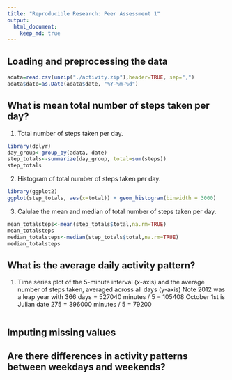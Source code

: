 ```yaml
---
title: "Reproducible Research: Peer Assessment 1"
output: 
  html_document:
    keep_md: true
---
```



## Loading and preprocessing the data

```r
adata=read.csv(unzip("./activity.zip"),header=TRUE, sep=",")
adata$date=as.Date(adata$date, "%Y-%m-%d")
```

## What is mean total number of steps taken per day?

1. Total number of steps taken per day.

```r
library(dplyr)
day_group<-group_by(adata, date)
step_totals<-summarize(day_group, total=sum(steps))
step_totals
```

2. Histogram of total number of steps taken per day.
```r
library(ggplot2)
ggplot(step_totals, aes(x=total)) + geom_histogram(binwidth = 3000)
```

3. Calulae the mean and median of total number of steps taken per day.
```r
mean_totalsteps<-mean(step_totals$total,na.rm=TRUE)
mean_totalsteps
median_totalsteps<-median(step_totals$total,na.rm=TRUE)
median_totalsteps
```

## What is the average daily activity pattern?

1. Time series plot of the 5-minute interval (x-axis) and the average number of steps taken, averaged across all days (y-axis)
 Note 2012 was a leap year with 366 days = 527040 minutes / 5 = 105408
 October 1st is Julian date 275 = 396000 minutes / 5 = 79200

```r

```


## Imputing missing values



## Are there differences in activity patterns between weekdays and weekends?
